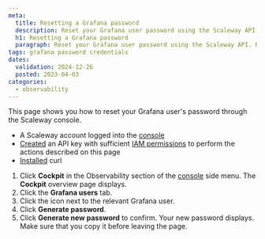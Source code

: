 ```yaml
---
meta:
  title: Resetting a Grafana password
  description: Reset your Grafana user password using the Scaleway API. Retrieve your Grafana user ID and reset the password with a simple curl command.
  h1: Resetting a Grafana password
  paragraph: Reset your Grafana user password using the Scaleway API. Retrieve your Grafana user ID and reset the password with a simple curl command.
tags: grafana password credentials
dates:
  validation: 2024-12-26
  posted: 2023-04-03
categories:
  - observability
---
```


This page shows you how to reset your Grafana user's password through the Scaleway console.

<Macro id="requirements" />

  - A Scaleway account logged into the [console](https://console.scaleway.com)
  - [Created](/identity-and-access-management/iam/how-to/create-api-keys/) an API key with sufficient [IAM permissions](/identity-and-access-management/iam/reference-content/permission-sets/) to perform the actions described on this page
  - [Installed](https://curl.se/download.html) curl


1. Click **Cockpit** in the Observability section of the [console](https://console.scaleway.com/) side menu. The **Cockpit** overview page displays.
2. Click the **Grafana users** tab.
3. Click the <Icon name="more" /> icon next to the relevant Grafana user.
4. Click **Generate password**.
5. Click **Generate new password** to confirm. Your new password displays. Make sure that you copy it before leaving the page.

